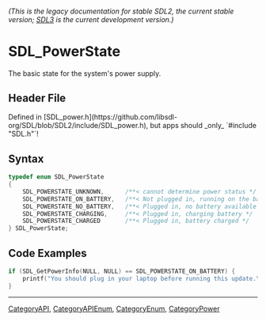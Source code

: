 ====== (This is the legacy documentation for stable SDL2, the current stable version; [https://wiki.libsdl.org/SDL3/ SDL3] is the current development version.) ======
= SDL_PowerState =

The basic state for the system's power supply.

== Header File ==

Defined in [SDL_power.h](https://github.com/libsdl-org/SDL/blob/SDL2/include/SDL_power.h), but apps should _only_ `#include "SDL.h"`!

== Syntax ==

<syntaxhighlight lang='c'>
typedef enum SDL_PowerState
{
    SDL_POWERSTATE_UNKNOWN,      /**< cannot determine power status */
    SDL_POWERSTATE_ON_BATTERY,   /**< Not plugged in, running on the battery */
    SDL_POWERSTATE_NO_BATTERY,   /**< Plugged in, no battery available */
    SDL_POWERSTATE_CHARGING,     /**< Plugged in, charging battery */
    SDL_POWERSTATE_CHARGED       /**< Plugged in, battery charged */
} SDL_PowerState;</syntaxhighlight>

== Code Examples ==

<syntaxhighlight lang='c++'>
if (SDL_GetPowerInfo(NULL, NULL) == SDL_POWERSTATE_ON_BATTERY) {
    printf("You should plug in your laptop before running this update.\n");
}
</syntaxhighlight>

----
[[CategoryAPI]], [[CategoryAPIEnum]], [[CategoryEnum]], [[CategoryPower]]


